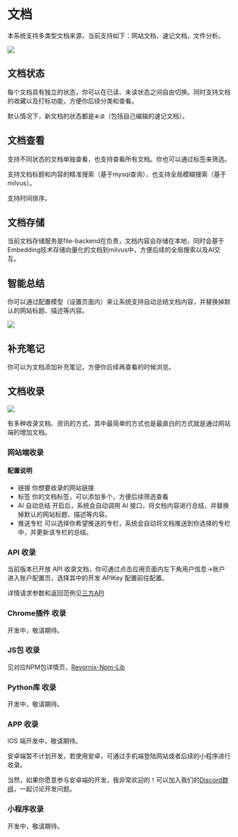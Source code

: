 
# 文档

本系统支持多类型文档来源，当前支持如下：网站文档，速记文档，文件分析。

![](https://qingyon-revornix-public.oss-cn-beijing.aliyuncs.com/images/202507031639028.png)

## 文档状态

每个文档具有独立的状态，你可以在已读、未读状态之间自由切换。同时支持文档的收藏以及打标功能，方便你后续分类和查看。

默认情况下，新文档的状态都是`未读`（包括自己编辑的速记文档）。

## 文档查看

支持不同状态的文档单独查看，也支持查看所有文档。你也可以通过标签来筛选。

支持文档标题和内容的精准搜索（基于mysql查询），也支持全局模糊搜索（基于milvus）。

支持时间排序。

## 文档存储

当前文档存储服务是file-backend在负责，文档内容会存储在本地，同时会基于Embedding技术存储向量化的文档到milvus中，方便后续的全局搜索以及AI交互。

## 智能总结

你可以通过配置模型（设置页面内）来让系统支持自动总结文档内容，并替换掉默认的网站标题、描述等内容。

![](https://qingyon-revornix-public.oss-cn-beijing.aliyuncs.com/images/202507031531236.png)

## 补充笔记

你可以为文档添加补充笔记，方便你后续再查看的时候浏览。

## 文档收录

![](https://qingyon-revornix-public.oss-cn-beijing.aliyuncs.com/images/202507021304606.png)

有多种收录文档、资讯的方式，其中最简单的方式也是最直白的方式就是通过网站端的增加文档。

### 网站端收录

#### 配置说明

- 链接 你想要收录的网站链接
- 标签 你的文档标签，可以添加多个，方便后续筛选查看
- AI 自动总结 开启后，系统会自动调用 AI 接口，将文档内容进行总结，并替换掉默认的网站标题、描述等内容。
- 推送专栏 可以选择你希望推送的专栏，系统会自动将文档推送到你选择的专栏中，并更新该专栏的总结。

### API 收录

当前版本已开放 API 收录文档，你可通过点击应用页面内左下角用户信息->账户进入账户配置页，选择其中的开发 APIKey 配置前往配置。

详情请求参数和返回范例见[三方API](./api)

### Chrome插件 收录

开发中，敬请期待。

### JS包 收录

见对应NPM包详情页，[Revornix-Npm-Lib](https://github.com/Qingyon-AI/Revornix-Npm-Lib)

### Python库 收录

开发中，敬请期待。

### APP 收录

IOS 端开发中，敬请期待。

安卓端暂不计划开发，若使用安卓，可通过手机端登陆网站或者后续的小程序进行收录。

当然，如果你愿意参与安卓端的开发，我非常欢迎的！可以加入我们的[Discord群组](https://discord.gg/3XZfz84aPN)，一起讨论开发问题。

### 小程序收录

开发中，敬请期待。
